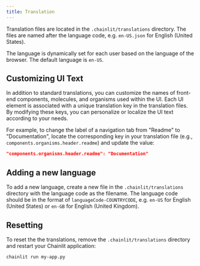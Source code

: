 ```yaml
---
title: Translation
---
```


Translation files are located in the `.chainlit/translations` directory. The files are named after the language code, e.g. `en-US.json` for English (United States).

<Note>The language is dynamically set for each user based on the language of the browser. The default language is `en-US`.</Note>

## Customizing UI Text

In addition to standard translations, you can customize the names of front-end components, molecules, and organisms used within the UI. Each UI element is associated with a unique translation key in the translation files. By modifying these keys, you can personalize or localize the UI text according to your needs.

For example, to change the label of a navigation tab from "Readme" to "Documentation", locate the corresponding key in your translation file (e.g., `components.organisms.header.readme`) and update the value:

```json
"components.organisms.header.readme": "Documentation"
```

## Adding a new language

To add a new language, create a new file in the `.chainlit/translations` directory with the language code as the filename. The language code should be in the format of `languageCode-COUNTRYCODE`, e.g. `en-US` for English (United States) or `en-GB` for English (United Kingdom).

## Resetting

To reset the the translations, remove the `.chainlit/translations` directory and restart your Chainlit application:

```bash
chainlit run my-app.py
```



